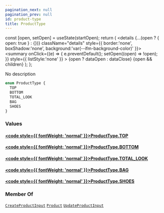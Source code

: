 ```yaml
---
pagination_next: null
pagination_prev: null
id: product-type
title: ProductType
---
```









  const [open, setOpen] = useState(startOpen);
  return (
    <details {...(open ? { open: true } : {})} className="details" style={{ border:'none', boxShadow:'none', background:'var(--ifm-background-color)' }}>
      <summary
        onClick={(e) => {
          e.preventDefault();
          setOpen((open) => !open);
        }}
        style={{ listStyle:'none' }}
      >
      {open ? dataOpen : dataClose}
      </summary>
      {open && children}
    </details>
  );
};








No description


```graphql
enum ProductType {
  TOP
  BOTTOM
  TOTAL_LOOK
  BAG
  SHOES
}
```




### Values

#### [<code style={{ fontWeight: 'normal' }}>ProductType.<b>TOP</b></code>](#)  
> 
> 
> 
> 

#### [<code style={{ fontWeight: 'normal' }}>ProductType.<b>BOTTOM</b></code>](#)  
> 
> 
> 
> 

#### [<code style={{ fontWeight: 'normal' }}>ProductType.<b>TOTAL_LOOK</b></code>](#)  
> 
> 
> 
> 

#### [<code style={{ fontWeight: 'normal' }}>ProductType.<b>BAG</b></code>](#)  
> 
> 
> 
> 

#### [<code style={{ fontWeight: 'normal' }}>ProductType.<b>SHOES</b></code>](#)  
> 
> 
> 
> 





### Member Of

[`CreateProductInput`](/types/inputs/create-product-input)  <Badge class="badge badge--secondary" text="input"/><Bullet />[`Product`](/types/objects/product)  <Badge class="badge badge--secondary" text="object"/><Bullet />[`UpdateProductInput`](/types/inputs/update-product-input)  <Badge class="badge badge--secondary" text="input"/>

